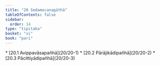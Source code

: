 ```yaml
---
title: "20 Sedamocanagāthā"
tableOfContents: false
sidebar:
  order: 14
type: "tipitaka"
basket: "vi"
book: "pari"
---
```



<DynamicBreadcrumb />



<TableOfContents book="pari" section="20">
* [20.1 Avippavāsapañhā](20/20-1)
* [20.2 Pārājikādipañhā](20/20-2)
* [20.3 Pācittiyādipañhā](20/20-3)
</TableOfContents>